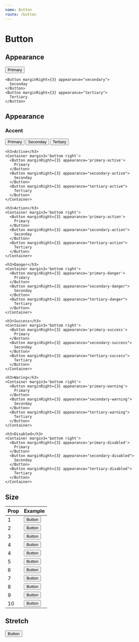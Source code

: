 ```yaml
---
name: Button
route: /button
---
```



# Button

<Props of={Button} />

## Appearance

<Playground>
  <ThemeProvider>
    <Button marginRight={3}>Primary</Button>

    <Button marginRight={3} appearance="secondary">
      Seconday
    </Button>
    <Button marginRight={3} appearance="tertiary">
      Tertiary
    </Button>

  </ThemeProvider>
</Playground>

## Appearance

<Playground>
  <ThemeProvider>
    <h3>Accent</h3>
    <Container margin3='bottom right'>
      <Button marginRight={3} appearance='primary-accent'>
        Primary
      </Button>
      <Button marginRight={3} appearance="secondary-accent">
        Seconday
      </Button>
      <Button marginRight={3} appearance="tertiary-accent">
        Tertiary
      </Button>
    </Container>

    <h3>Active</h3>
    <Container margin3='bottom right'>
      <Button marginRight={3} appearance='primary-active'>
        Primary
      </Button>
      <Button marginRight={3} appearance="secondary-active">
        Seconday
      </Button>
      <Button marginRight={3} appearance="tertiary-active">
        Tertiary
      </Button>
    </Container>

    <h3>Action</h3>
    <Container margin3='bottom right'>
      <Button marginRight={3} appearance='primary-action'>
        Primary
      </Button>
      <Button marginRight={3} appearance="secondary-action">
        Seconday
      </Button>
      <Button marginRight={3} appearance="tertiary-action">
        Tertiary
      </Button>
    </Container>

    <h3>Danger</h3>
    <Container margin3='bottom right'>
      <Button marginRight={3} appearance='primary-danger'>
        Primary
      </Button>
      <Button marginRight={3} appearance="secondary-danger">
        Seconday
      </Button>
      <Button marginRight={3} appearance="tertiary-danger">
        Tertiary
      </Button>
    </Container>

    <h3>Success</h3>
    <Container margin3='bottom right'>
      <Button marginRight={3} appearance='primary-success'>
        Primary
      </Button>
      <Button marginRight={3} appearance="secondary-success">
        Seconday
      </Button>
      <Button marginRight={3} appearance="tertiary-success">
        Tertiary
      </Button>
    </Container>

    <h3>Waring</h3>
    <Container margin3='bottom right'>
      <Button marginRight={3} appearance='primary-warning'>
        Primary
      </Button>
      <Button marginRight={3} appearance="secondary-warning">
        Seconday
      </Button>
      <Button marginRight={3} appearance="tertiary-warning">
        Tertiary
      </Button>
    </Container>

    <h3>Disabled</h3>
    <Container margin3='bottom right'>
      <Button marginRight={3} appearance='primary-disabled'>
        Primary
      </Button>
      <Button marginRight={3} appearance="secondary-disabled">
        Seconday
      </Button>
      <Button marginRight={3} appearance="tertiary-disabled">
        Tertiary
      </Button>
    </Container>

  </ThemeProvider>
</Playground>

## Size

<ThemeProvider>
  <table>
    <thead>
      <tr>
        <th>Prop</th>
        <th>Example</th>
      </tr>
    </thead>
    <tbody>
      <tr>
        <td>1</td>
        <td>
          <Button marginRight={3} size={1}>
            Button
          </Button>
        </td>
      </tr>
      <tr>
        <td>2</td>
        <td>
          <Button marginRight={3} size={2}>
            Button
          </Button>
        </td>
      </tr>
      <tr>
        <td>3</td>
        <td>
          <Button marginRight={3} size={3}>
            Button
          </Button>
        </td>
      </tr>
      <tr>
        <td>4</td>
        <td>
          <Button marginRight={3} size={4}>
            Button
          </Button>
        </td>
      </tr>
      <tr>
        <td>4</td>
        <td>
          <Button marginRight={3} size={4}>
            Button
          </Button>
        </td>
      </tr>
      <tr>
        <td>5</td>
        <td>
          <Button marginRight={3} size={5}>
            Button
          </Button>
        </td>
      </tr>
      <tr>
        <td>6</td>
        <td>
          <Button marginRight={3} size={6}>
            Button
          </Button>
        </td>
      </tr>
      <tr>
        <td>7</td>
        <td>
          <Button marginRight={3} size={7}>
            Button
          </Button>
        </td>
      </tr>
      <tr>
        <td>8</td>
        <td>
          <Button marginRight={3} size={8}>
            Button
          </Button>
        </td>
      </tr>
      <tr>
        <td>9</td>
        <td>
          <Button marginRight={3} size={9}>
            Button
          </Button>
        </td>
      </tr>
      <tr>
        <td>10</td>
        <td>
          <Button marginRight={3} size={10}>
            Button
          </Button>
        </td>
      </tr>
    </tbody>
  </table>
</ThemeProvider>

## Stretch

<Playground>
  <ThemeProvider>
    <Button stretch>Button</Button>
  </ThemeProvider>
</Playground>
